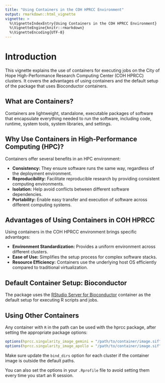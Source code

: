```yaml
---
title: "Using Containers in the COH HPRCC Environment"
output: rmarkdown::html_vignette
vignette: >
  %\VignetteIndexEntry{Using Containers in the COH HPRCC Environment}
  %\VignetteEngine{knitr::rmarkdown}
  %\VignetteEncoding{UTF-8}
---
```


# Introduction

This vignette explains the use of containers for executing jobs on the City of Hope High-Performance Research Computing Center (COH HPRCC) clusters. It covers the advantages of using containers and the default setup of the package that uses Bioconductor containers.

## What are Containers?

Containers are lightweight, standalone, executable packages of software that encapsulate everything needed to run the software, including code, runtime, system tools, system libraries, and settings.

## Why Use Containers in High-Performance Computing (HPC)?

Containers offer several benefits in an HPC environment:

- **Consistency:** They ensure software runs the same way, regardless of the deployment environment.
- **Reproducibility:** Facilitate reproducible research by providing consistent computing environments.
- **Isolation:** Help avoid conflicts between different software dependencies.
- **Portability:** Enable easy transfer and execution of software across different computing systems.

## Advantages of Using Containers in COH HPRCC

Using containers in the COH HPRCC environment brings specific advantages:

- **Environment Standardization:** Provides a uniform environment across different clusters.
- **Ease of Use:** Simplifies the setup process for complex software stacks.
- **Resource Efficiency:** Containers use the underlying host OS efficiently compared to traditional virtualization.

## Default Container Setup: Bioconductor 

The package uses the [RStudio Server for Bioconductor](http://hprcc.coh.org/user-guide/rbioc/) container as the default setup for executing R scripts and jobs. 

## Using Other Containers

Any container with `R` in the path can be used with the hprcc package, after setting the appropriate package options:

```r
options(hprcc.singularity_image_gemini = "/path/to/container/image.sif")
options(hprcc.singularity_image_apollo = "/path/to/container/image.sif")
```

Make sure update the `bind_dirs` option for each cluster if the container image is outside the default paths.

You can also set the options in your `.Rprofile` file to avoid setting them every time you start an R session.